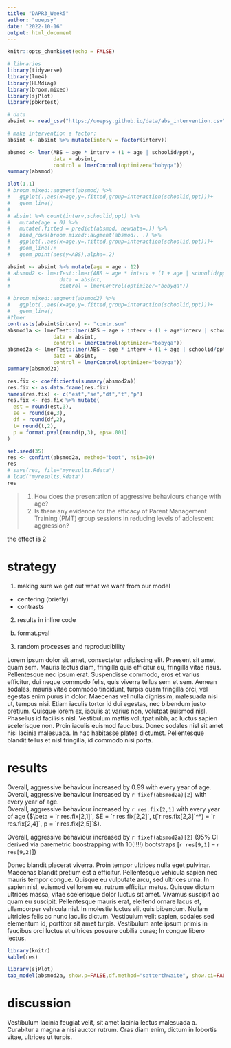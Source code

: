 ---
title: "DAPR3_Week5"
author: "uoepsy"
date: "2022-10-16"
output: html_document
---

```{r setup, include=FALSE}
knitr::opts_chunk$set(echo = FALSE)

# libraries
library(tidyverse)
library(lme4)
library(HLMdiag)
library(broom.mixed)
library(sjPlot)
library(pbkrtest)

# data
absint <- read_csv("https://uoepsy.github.io/data/abs_intervention.csv")

# make intervention a factor:
absint <- absint %>% mutate(interv = factor(interv))

absmod <- lmer(ABS ~ age * interv + (1 + age | schoolid/ppt), 
               data = absint,
               control = lmerControl(optimizer="bobyqa"))
summary(absmod)

plot(1,1)
# broom.mixed::augment(absmod) %>%
#   ggplot(.,aes(x=age,y=.fitted,group=interaction(schoolid,ppt)))+
#   geom_line()
# 
# absint %>% count(interv,schoolid,ppt) %>%
#   mutate(age = 0) %>%
#   mutate(.fitted = predict(absmod, newdata=.)) %>% 
#   bind_rows(broom.mixed::augment(absmod), .) %>%
#   ggplot(.,aes(x=age,y=.fitted,group=interaction(schoolid,ppt)))+
#   geom_line()+
#   geom_point(aes(y=ABS),alpha=.2)

absint <- absint %>% mutate(age = age - 12)
# absmod2 <- lmerTest::lmer(ABS ~ age * interv + (1 + age | schoolid/ppt), 
#                data = absint,
#                control = lmerControl(optimizer="bobyqa"))

# broom.mixed::augment(absmod2) %>%
#   ggplot(.,aes(x=age,y=.fitted,group=interaction(schoolid,ppt)))+
#   geom_line()
#?lmer
contrasts(absint$interv) <- "contr.sum"
absmod1a <- lmerTest::lmer(ABS ~ age + interv + (1 + age*interv | schoolid/ppt), 
               data = absint,
               control = lmerControl(optimizer="bobyqa"))
absmod2a <- lmerTest::lmer(ABS ~ age * interv + (1 + age | schoolid/ppt), 
               data = absint,
               control = lmerControl(optimizer="bobyqa"))
summary(absmod2a)

res.fix <- coefficients(summary(absmod2a))
res.fix <- as.data.frame(res.fix)
names(res.fix) <- c("est","se","df","t","p")
res.fix <- res.fix %>% mutate(
  est = round(est,3),
  se = round(se,3),
  df = round(df,2),
  t= round(t,2),
  p = format.pval(round(p,3), eps=.001)
)

set.seed(35)
res <- confint(absmod2a, method="boot", nsim=10)
res
# save(res, file="myresults.Rdata")
# load("myresults.Rdata")
res
```

> 1. How does the presentation of aggressive behaviours change with age? 
> 2. Is there any evidence for the efficacy of Parent Management Training (PMT) group sessions in reducing levels of adolescent aggression? 

the effect is 2

# strategy

1. making sure we get out what we want from our model
  - centering (briefly)
  - contrasts
2. results in inline code
  b. format.pval
3. random processes and reproducibility

Lorem ipsum dolor sit amet, consectetur adipiscing elit. Praesent sit amet quam sem. Mauris lectus diam, fringilla quis efficitur eu, fringilla vitae risus. Pellentesque nec ipsum erat. Suspendisse commodo, eros et varius efficitur, dui neque commodo felis, quis viverra tellus sem et sem. Aenean sodales, mauris vitae commodo tincidunt, turpis quam fringilla orci, vel egestas enim purus in dolor. Maecenas vel nulla dignissim, malesuada nisi ut, tempus nisi. Etiam iaculis tortor id dui egestas, nec bibendum justo pretium. Quisque lorem ex, iaculis at varius non, volutpat euismod nisl. Phasellus id facilisis nisl. Vestibulum mattis volutpat nibh, ac luctus sapien scelerisque non. Proin iaculis euismod faucibus. Donec sodales nisl sit amet nisi lacinia malesuada. In hac habitasse platea dictumst. Pellentesque blandit tellus et nisl fringilla, id commodo nisi porta.


# results

Overall, aggressive behaviour increased by 0.99 with every year of age.  
Overall, aggressive behaviour increased by `r fixef(absmod2a)[2]` with every year of age.  
Overall, aggressive behaviour increased by `r res.fix[2,1]` with every year of age ($\beta = `r res.fix[2,1]`, SE = `r res.fix[2,2]`, t(`r res.fix[2,3]`^*) = `r res.fix[2,4]`, p = `r res.fix[2,5]`$).  


Overall, aggressive behaviour increased by `r fixef(absmod2a)[2]` (95% CI derived via paremetric boostrapping with 10(!!!!) bootstraps [`r res[9,1]` -- `r res[9,2]`])

Donec blandit placerat viverra. Proin tempor ultrices nulla eget pulvinar. Maecenas blandit pretium est a efficitur. Pellentesque vehicula sapien nec mauris tempor congue. Quisque eu vulputate arcu, sed ultrices urna. In sapien nisl, euismod vel lorem eu, rutrum efficitur metus. Quisque dictum ultrices massa, vitae scelerisque dolor luctus sit amet. Vivamus suscipit ac quam eu suscipit. Pellentesque mauris erat, eleifend ornare lacus et, ullamcorper vehicula nisl. In molestie luctus elit quis bibendum. Nullam ultricies felis ac nunc iaculis dictum. Vestibulum velit sapien, sodales sed elementum id, porttitor sit amet turpis. Vestibulum ante ipsum primis in faucibus orci luctus et ultrices posuere cubilia curae; In congue libero lectus.

```{r echo=FALSE}
library(knitr)
kable(res)
```

```{r}
library(sjPlot)
tab_model(absmod2a, show.p=FALSE,df.method="satterthwaite", show.ci=FALSE)

```

# discussion

Vestibulum lacinia feugiat velit, sit amet lacinia lectus malesuada a. Curabitur a magna a nisi auctor rutrum. Cras diam enim, dictum in lobortis vitae, ultrices ut turpis.



